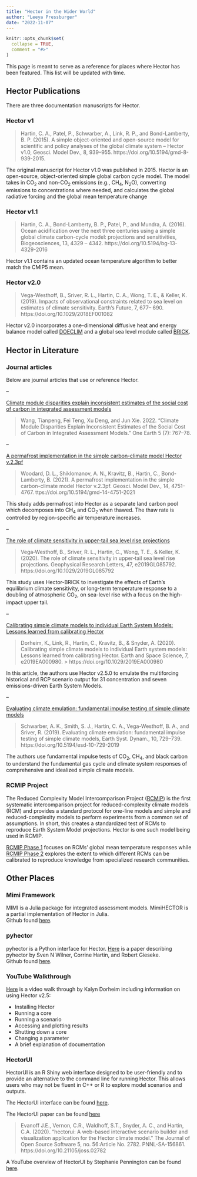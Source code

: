 ```yaml
---
title: "Hector in the Wider World"
author: "Leeya Pressburger"
date: "2022-11-07"
---
```


```r
knitr::opts_chunk$set(
  collapse = TRUE,
  comment = "#>"
)
```


This page is meant to serve as a reference for places where Hector has been featured. This list will be updated with time.
  
## Hector Publications {#hector_documentation}

There are three documentation manuscripts for Hector. 

### Hector v1 
> Hartin, C. A., Patel, P., Schwarber, A., Link, R. P., and Bond-Lamberty, B. P. (2015). A simple object-oriented and open-source model for scientific and policy analyses of the global climate system – Hector v1.0, Geosci. Model Dev., 8, 939–955. https://doi.org/10.5194/gmd-8-939-2015.

The original manuscript for Hector v1.0 was published in 2015. Hector is an open-source, object-oriented simple global carbon cycle model. The model takes in  CO$_2$ and non-CO$_2$ emissions (e.g., CH$_4$, N$_2$O), converting emissions to concentrations where needed, and calculates the global radiative forcing and the global mean temperature change
 
### Hector v1.1
> Hartin, C. A., Bond-Lamberty, B. P., Patel, P., and Mundra, A. (2016). Ocean acidification over the next three centuries using a simple global climate carbon-cycle model: projections and sensitivities, Biogeosciences, 13, 4329 – 4342. https://doi.org/10.5194/bg-13-4329-2016

Hector v1.1 contains an updated ocean temperature algorithm to better match the CMIP5 mean.
 
### Hector v2.0
> Vega-Westhoff, B., Sriver, R. L., Hartin, C. A., Wong, T. E., & Keller, K. (2019). Impacts of observational constraints related to sea level on estimates of climate sensitivity. Earth's Future, 7, 677– 690. https://doi.org/10.1029/2018EF001082

Hector v2.0 incorporates a one-dimensional diffusive heat and energy balance model called [DOECLIM](https://pure.mpg.de/rest/items/item_994422_1/component/file_994421/content) and a global sea level module called [BRICK](https://doi.org/10.5194/gmd-10-2741-2017).

## Hector in Literature {#other_manuscripts}

### Journal articles
Below are journal articles that use or reference Hector. 


--

[Climate module disparities explain inconsistent estimates of the social cost of carbon in integrated assessment models]()


> Wang, Tianpeng, Fei Teng, Xu Deng, and Jun Xie. 2022. “Climate Module Disparities Explain Inconsistent Estimates of the Social Cost of Carbon in Integrated Assessment Models.” One Earth 5 (7): 767–78.


--

[A permafrost implementation in the simple carbon-climate model Hector v.2.3pf](https://gmd.copernicus.org/articles/14/4751/2021/)

> Woodard, D. L., Shiklomanov, A. N., Kravitz, B., Hartin, C., Bond-Lamberty, B. (2021). A permafrost implementation in the simple carbon-climate model Hector v.2.3pf. Geosci. Model Dev., 14, 4751–4767. ttps://doi.org/10.5194/gmd-14-4751-2021

This study adds permafrost into Hector as a separate land carbon pool which decomposes into CH$_4$ and CO$_2$ when thawed. The thaw rate is controlled by region-specific air temperature increases. 

--

[The role of climate sensitivity in upper-tail sea level rise projections](https://agupubs.onlinelibrary.wiley.com/doi/10.1029/2019GL085792)

> Vega‐Westhoff, B., Sriver, R. L., Hartin, C., Wong, T. E., & Keller, K. (2020). The role of climate sensitivity in upper‐tail sea level rise projections. Geophysical Research Letters, 47, e2019GL085792. https://doi.org/10.1029/2019GL085792

This study uses Hector-BRICK to investigate the effects of Earth's equilibrium climate sensitivity, or long-term temperature response to a doubling of atmospheric CO$_2$, on sea-level rise with a focus on the high-impact upper tail. 

--

[Calibrating simple climate models to individual Earth System Models: Lessons learned from calibrating Hector](https://agupubs.onlinelibrary.wiley.com/doi/10.1029/2019EA000980)

> Dorheim, K., Link, R., Hartin, C., Kravitz, B., & Snyder, A. (2020). Calibrating simple climate models to individual Earth system models: Lessons learned from calibrating Hector. Earth and Space Science, 7, e2019EA000980. > https://doi.org/10.1029/2019EA000980 

In this article, the authors use Hector v2.5.0 to emulate the multiforcing historical and RCP scenario output for 31 concentration and seven emissions-driven Earth System Models. 

--

[Evaluating climate emulation: fundamental impulse testing of simple climate models](https://esd.copernicus.org/articles/10/729/2019/)

> Schwarber, A. K., Smith, S. J., Hartin, C. A., Vega-Westhoff, B. A., and Sriver, R. (2019). Evaluating climate emulation: fundamental impulse testing of simple climate models, Earth Syst. Dynam., 10, 729–739. https://doi.org/10.5194/esd-10-729-2019

The authors use fundamental impulse tests of CO$_2$, CH$_4$, and black carbon to understand the fundamental gas cycle and climate system responses of comprehensive and idealized simple climate models. 

### RCMIP Project
The Reduced Complexity Model Intercomparison Project ([RCMIP](https://www.rcmip.org/)) is the first systematic intercomparison project for reduced-complexity climate models (RCM) and provides a standard protocol for one-line models and simple and reduced-complexity models to perform experiments from a common set of assumptions. In short, this creates a standardized test of RCMs to reproduce Earth System Model projections. Hector is one such model being used in RCMIP. 

[RCMIP Phase 1](https://gmd.copernicus.org/articles/13/5175/2020/) focuses on RCMs' global mean temperature responses while [RCMIP Phase 2](https://agupubs.onlinelibrary.wiley.com/doi/10.1029/2020EF001900) explores the extent to which different RCMs can be calibrated to reproduce knowledge from specialized research communities. 

## Other Places

### Mimi Framework
MIMI is a Julia package for integrated assessment models. MimiHECTOR is a partial implementation of Hector in Julia.  
Github found [here](https://github.com/anthofflab/MimiHector.jl).

### pyhector
pyhector is a Python interface for Hector.
[Here](https://joss.theoj.org/papers/10.21105/joss.00248) is a paper describing pyhector by Sven N Wilner, Corrine Hartin, and Robert Gieseke.  
Github found [here](https://github.com/openclimatedata/pyhector).

### YouTube Walkthrough
[Here](https://www.youtube.com/watch?v=EFJS-buvGN8) is a video walk through by Kalyn Dorheim including information on using Hector v2.5: 

* Installing Hector
* Running a core
* Running a scenario
* Accessing and plotting results
* Shutting down a core
* Changing a parameter
* A brief explanation of documentation

### HectorUI
HectorUI is an R Shiny web interface designed to be user-friendly and to provide an alternative to the command line for running Hector. This allows users who may not be fluent in C++ or R to explore model scenarios and outputs. 

The HectorUI interface can be found [here](https://jgcri.shinyapps.io/HectorUI/).

The HectorUI paper can be found [here](https://joss.theoj.org/papers/10.21105/joss.02782)  

> Evanoff J.E., Vernon, C.R., Waldhoff, S.T., Snyder, A. C., and Hartin, C.A. (2020). "hectorui: A web-based interactive scenario builder and visualization application for the Hector climate model." The Journal of Open Source Software 5, no. 56:Article No. 2782. PNNL-SA-156861. https://doi.org/10.21105/joss.02782

A YouTube overview of HectorUI by Stephanie Pennington can be found [here](https://www.youtube.com/watch?v=fBHXS7pjZcI).
